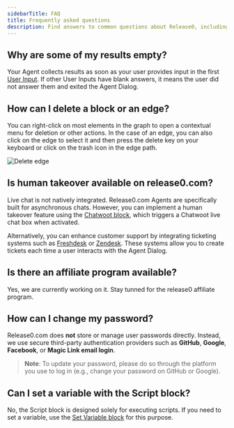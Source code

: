 ```yaml
---
sidebarTitle: FAQ
title: Frequently asked questions
description: Find answers to common questions about Release0, including user input and block deletion. Learn how to manage your chatbot agents, handle empty results, and integrate with other platforms.
---
```


## Why are some of my results empty?

Your Agent collects results as soon as your user provides input in the first [User Input](/editor/blocks/user-inputs/text). If other User Inputs have blank answers, it means the user did not answer them and exited the Agent Dialog.

## How can I delete a block or an edge?

You can right-click on most elements in the graph to open a contextual menu for deletion or other actions. In the case of an edge, you can also click on the edge to select it and then press the delete key on your keyboard or click on the trash icon in the edge path.

<Frame style={{ maxWidth: '400px' }}>
  <img src="/images/edge-delete.png" alt="Delete edge" />
</Frame>

## Is human takeover available on release0.com?

Live chat is not natively integrated. Release0.com Agents are specifically built for asynchronous chats. However, you can implement a human takeover feature using the [Chatwoot block](/editor/blocks/integrations/chatwoot), which triggers a Chatwoot live chat box when activated.

Alternatively, you can enhance customer support by integrating ticketing systems such as [Freshdesk](https://freshdesk.com/) or [Zendesk](https://www.zendesk.com/). These systems allow you to create tickets each time a user interacts with the Agent Dialog.

## Is there an affiliate program available?

Yes, we are currently working on it. Stay tunned for the release0 affiliate program.

## How can I change my password?

Release0.com does **not** store or manage user passwords directly. Instead, we use secure third-party authentication providers such as **GitHub**, **Google**, **Facebook**, or **Magic Link email login**.

> **Note**: To update your password, please do so through the platform you use to log in (e.g., change your password on GitHub or Google).

## Can I set a variable with the Script block?

No, the Script block is designed solely for executing scripts. If you need to set a variable, use the [Set Variable block](/editor/blocks/logic/set-variable) for this purpose.